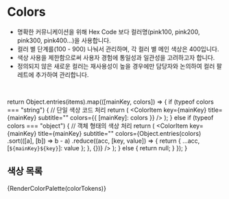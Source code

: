 
<Meta title="Foundation/colors" />

# Colors

- 명확한 커뮤니케이션을 위해 Hex Code 보다 컬러명(pink100, pink200, pink300, pink400...)을 사용합니다.
- 컬러 별 단계를(100 - 900) 나눠서 관리하며, 각 컬러 별 메인 색상은 400입니다.
- 색상 사용을 제한함으로써 사용자 경험에 통일성과 일관성을 고려하고자 합니다.
- 정의되지 않은 새로운 컬러는 재사용성이 높을 경우에만 담당자와 논의하여 컬러 팔레트에 추가하여 관리합니다.

<br />

  return Object.entries(items).map(([mainKey, colors]) => {
    if (typeof colors === "string") {
      // 단일 색상 코드 처리
      return (
        <ColorItem
          key={mainKey}
          title={mainKey}
          subtitle=""
          colors={{ [mainKey]: colors }}
        />
      );
    } else if (typeof colors === "object") {
      // 객체 형태의 색상 처리
      return (
        <ColorItem
          key={mainKey}
          title={mainKey}
          subtitle=""
          colors={Object.entries(colors)
            .sort(([a], [b]) => b - a)
            .reduce((acc, [key, value]) => {
              return { ...acc, [`${mainKey}${key}`]: value };
            }, {})}
        />
      );
    } else {
      return null;
    }
  });
}

## 색상 목록

<ColorPalette>{RenderColorPalette(colorTokens)}</ColorPalette>

